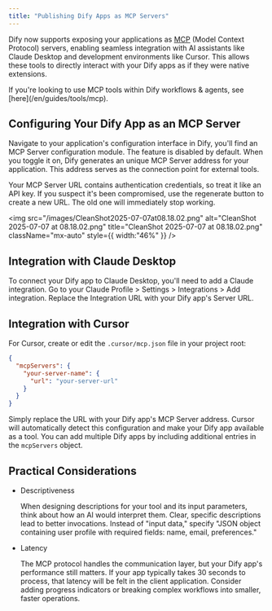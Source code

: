```yaml
---
title: "Publishing Dify Apps as MCP Servers"
---
```


Dify now supports exposing your applications as [MCP](https://modelcontextprotocol.io/introduction) (Model Context Protocol) servers, enabling seamless integration with AI assistants like Claude Desktop and development environments like Cursor. This allows these tools to directly interact with your Dify apps as if they were native extensions.

<Note>
  If you're looking to use MCP tools within Dify workflows & agents, see [here](/en/guides/tools/mcp).
</Note>

## Configuring Your Dify App as an MCP Server

Navigate to your application's configuration interface in Dify, you'll find an MCP Server configuration module. The feature is disabled by default. When you toggle it on, Dify generates an unique MCP Server address for your application. This address serves as the connection point for external tools.

<Danger>
  Your MCP Server URL contains authentication credentials, so treat it like an API key. If you suspect it's been compromised, use the regenerate button to create a new URL. The old one will immediately stop working.
</Danger>

<img
  src="/images/CleanShot2025-07-07at08.18.02.png"
  alt="CleanShot 2025-07-07 at 08.18.02.png"
  title="CleanShot 2025-07-07 at 08.18.02.png"
  className="mx-auto"
  style={{ width:"46%" }}
/>

## Integration with Claude Desktop

To connect your Dify app to Claude Desktop, you'll need to add a Claude integration. Go to your Claude Profile \> Settings \> Integrations \> Add integration. Replace the Integration URL with your Dify app's Server URL.

## Integration with Cursor

For Cursor, create or edit the `.cursor/mcp.json` file in your project root:

```json
{
  "mcpServers": {
    "your-server-name": {
      "url": "your-server-url"
    }
  }
}
```

Simply replace the URL with your Dify app's MCP Server address. Cursor will automatically detect this configuration and make your Dify app available as a tool. You can add multiple Dify apps by including additional entries in the `mcpServers` object.

## Practical Considerations

- Descriptiveness

  When designing descriptions for your tool and its input parameters, think about how an AI would interpret them. Clear, specific descriptions lead to better invocations. Instead of "input data," specify "JSON object containing user profile with required fields: name, email, preferences."
- Latency

  The MCP protocol handles the communication layer, but your Dify app's performance still matters. If your app typically takes 30 seconds to process, that latency will be felt in the client application. Consider adding progress indicators or breaking complex workflows into smaller, faster operations.